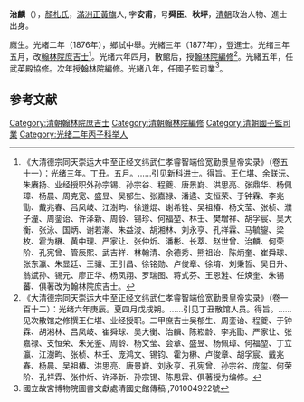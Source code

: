 '''治麟'''（{{bd|1844年||1887年|catIdx=Zhi}}），[[顏札氏|顏札氏]]，[[滿洲|滿洲]][[正黃旗|正黃旗]]人,  字'''安甫'''，号'''舜臣'''、'''秋坪'''，[[清朝|清朝]]政治人物、進士出身。

廕生。光緒二年（1876年），鄉試中舉。光緒三年（1877年），登進士。光绪三年五月，改[[翰林院|翰林院]][[庶吉士|庶吉士]]<ref>《大清德宗同天崇运大中至正经文纬武仁孝睿智端俭宽勤景皇帝实录》（卷五十一）：光绪三年。丁丑。五月。……引见新科进士。得旨。王仁堪、余联沅、朱赓扬、业经授职外孙宗锡、孙宗谷、程夔、唐景崶、洪思亮、张鼎华、杨佩璋、杨晨、周克宽、盛昱、吴郁生、张嘉禄、潘遹、支恒荣、于钟霖、李兆勖、戴兆春、吕凤岐、江澍畇、徐道焜、谢希铨、吴祖椿、杨文莹、张桢、濮子潼、周銮诒、许泽新、周龄、锡珍、何福堃、林壬、樊增祥、胡孚宸、吴大衡、张泳、国炳、谢若潮、朱益浚、胡湘林、刘永亨、孔祥霖、马毓鋆、梁枚、霍为楙、黄中理、严家让、张仲炘、潘彬、长萃、赵世曾、治麟、何荣阶、孔宪曾、管辰熙、武吉祥、林翰清、余德秀、熊祖诒、陈炳奎、崔舜球、张东瀛、朱显廷、王骧、王引昌、徐铭勋、卢俊章、徐堉、刘秉哲、吴日升、翁斌孙、锡元、廖正华、杨凤翔、罗瑞图、蒋式芬、王恩溎、任焕奎、朱锡蕃、俱著改为翰林院庶吉士。</ref>。光绪六年四月，散館后，授[[翰林院|翰林院]][[編修|編修]]<ref>《大清德宗同天崇运大中至正经文纬武仁孝睿智端俭宽勤景皇帝实录》（卷一百十二）：光绪六年庚辰。夏四月戊戌朔。……引见丁丑散馆人员。得旨。……见次散馆之修撰王仁堪、业经授职。二甲庶吉士吴郁生、周銮诒、程夔、于钟霖、胡湘林、吕凤岐、崔舜球、吴大衡、治麟、陈崧龄、李兆勖、严家让、张嘉禄、支恒荣、朱光鉴、周龄、杨文莹、会章、盛昱、杨佩璋、何福堃、丁立瀛、江澍畇、张桢、林壬、庞鸿文、锡钧、霍为楙、卢俊章、胡孚宸、戴兆春、杨晨、吴祖椿、洪思亮、唐景崶、刘永亨、孔宪曾、孙宗谷、庞玺、何荣阶、孔祥霖、张仲炘、许泽新、孙宗锡、陈思霖、俱著授为编修。</ref>。光緒五年，任武英殿協修。次年授[[翰林院|翰林院]]編修。光緒八年，任國子監司業<ref>國立故宮博物院圖書文獻處清國史館傳稿 ,701004922號</ref>。

==参考文献==
{{reflist}}
{{清朝人物小作品}}
{{光緒三年丁丑科殿試金榜}}
{{DEFAULTSORT:Zhi治}}
[[Category:清朝翰林院庶吉士|Category:清朝翰林院庶吉士]]
[[Category:清朝翰林院編修|Category:清朝翰林院編修]]
[[Category:清朝國子監司業|Category:清朝國子監司業]]
[[Category:光绪二年丙子科举人|Category:光绪二年丙子科举人]]